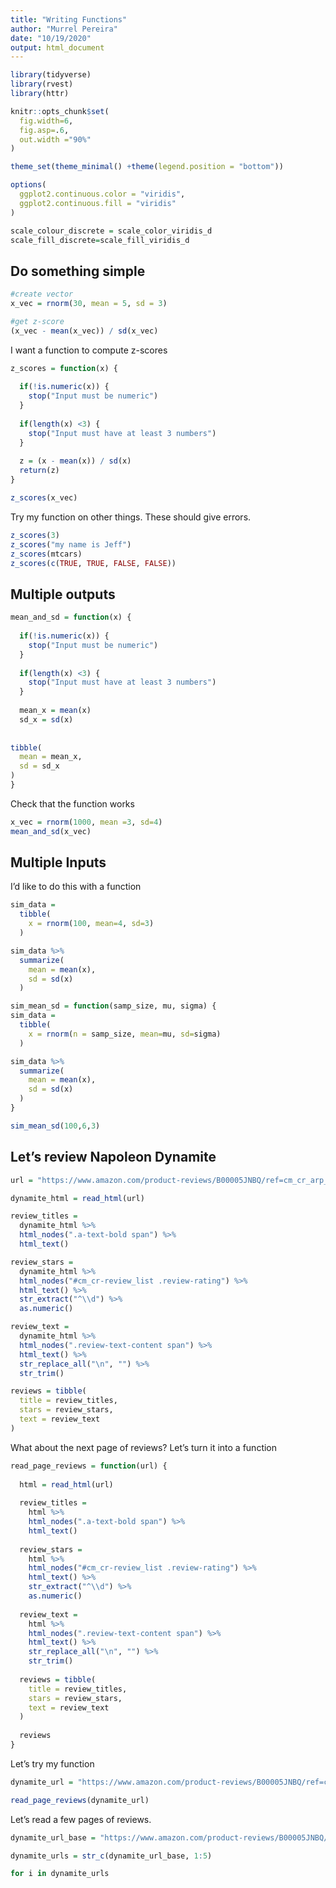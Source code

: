```yaml
---
title: "Writing Functions"
author: "Murrel Pereira"
date: "10/19/2020"
output: html_document
---
```


```r
library(tidyverse)
library(rvest)
library(httr)

knitr::opts_chunk$set(
  fig.width=6,
  fig.asp=.6,
  out.width ="90%"
)

theme_set(theme_minimal() +theme(legend.position = "bottom"))

options(
  ggplot2.continuous.color = "viridis",
  ggplot2.continuous.fill = "viridis"
)

scale_colour_discrete = scale_color_viridis_d
scale_fill_discrete=scale_fill_viridis_d
```

## Do something simple

```r

#create vector
x_vec = rnorm(30, mean = 5, sd = 3)

#get z-score
(x_vec - mean(x_vec)) / sd(x_vec)
```

I want a function to compute z-scores

```r
z_scores = function(x) {
  
  if(!is.numeric(x)) {
    stop("Input must be numeric")
  }
  
  if(length(x) <3) {
    stop("Input must have at least 3 numbers")
  }
  
  z = (x - mean(x)) / sd(x)
  return(z)
}

z_scores(x_vec)
```

Try my function on other things. These should give errors.

```r
z_scores(3)
z_scores("my name is Jeff")
z_scores(mtcars)
z_scores(c(TRUE, TRUE, FALSE, FALSE))

```

## Multiple outputs

```r
mean_and_sd = function(x) {
  
  if(!is.numeric(x)) {
    stop("Input must be numeric")
  }
  
  if(length(x) <3) {
    stop("Input must have at least 3 numbers")
  }
  
  mean_x = mean(x)
  sd_x = sd(x)
  
  
tibble(
  mean = mean_x,
  sd = sd_x
)
}

```

Check that the function works

```r
x_vec = rnorm(1000, mean =3, sd=4)
mean_and_sd(x_vec)
```

## Multiple Inputs
I'd like to do this with a function

```r
sim_data =
  tibble(
    x = rnorm(100, mean=4, sd=3)
  )

sim_data %>% 
  summarize(
    mean = mean(x),
    sd = sd(x)
  )
```

```r

sim_mean_sd = function(samp_size, mu, sigma) {
sim_data =
  tibble(
    x = rnorm(n = samp_size, mean=mu, sd=sigma)
  )

sim_data %>% 
  summarize(
    mean = mean(x),
    sd = sd(x)
  )
}
```

```r
sim_mean_sd(100,6,3)
```

## Let's review Napoleon Dynamite



```r
url = "https://www.amazon.com/product-reviews/B00005JNBQ/ref=cm_cr_arp_d_viewopt_rvwer?ie=UTF8&reviewerType=avp_only_reviews&sortBy=recent&pageNumber=1"

dynamite_html = read_html(url)

review_titles = 
  dynamite_html %>%
  html_nodes(".a-text-bold span") %>%
  html_text()

review_stars = 
  dynamite_html %>%
  html_nodes("#cm_cr-review_list .review-rating") %>%
  html_text() %>%
  str_extract("^\\d") %>%
  as.numeric()

review_text = 
  dynamite_html %>%
  html_nodes(".review-text-content span") %>%
  html_text() %>% 
  str_replace_all("\n", "") %>% 
  str_trim()

reviews = tibble(
  title = review_titles,
  stars = review_stars,
  text = review_text
)
```

What about the next page of reviews?
Let's turn it into a function
```r
read_page_reviews = function(url) {
  
  html = read_html(url)
  
  review_titles = 
    html %>%
    html_nodes(".a-text-bold span") %>%
    html_text()
  
  review_stars = 
    html %>%
    html_nodes("#cm_cr-review_list .review-rating") %>%
    html_text() %>%
    str_extract("^\\d") %>%
    as.numeric()
  
  review_text = 
    html %>%
    html_nodes(".review-text-content span") %>%
    html_text() %>% 
    str_replace_all("\n", "") %>% 
    str_trim()
  
  reviews = tibble(
    title = review_titles,
    stars = review_stars,
    text = review_text
  )
  
  reviews
}

```

Let's try my function
```r

dynamite_url = "https://www.amazon.com/product-reviews/B00005JNBQ/ref=cm_cr_arp_d_viewopt_rvwer?ie=UTF8&reviewerType=avp_only_reviews&sortBy=recent&pageNumber=1"

read_page_reviews(dynamite_url)

```

Let's read a few pages of reviews.

```r
dynamite_url_base = "https://www.amazon.com/product-reviews/B00005JNBQ/ref=cm_cr_arp_d_viewopt_rvwer?ie=UTF8&reviewerType=avp_only_reviews&sortBy=recent&pageNumber="

dynamite_urls = str_c(dynamite_url_base, 1:5)

```

```r
for i in dynamite_urls
```

